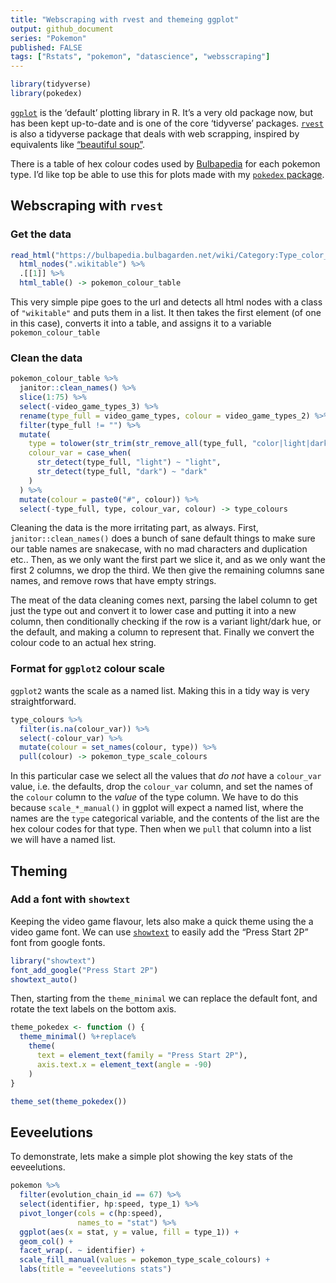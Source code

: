```yaml
---
title: "Webscraping with rvest and themeing ggplot"
output: github_document
series: "Pokemon"
published: FALSE
tags: ["Rstats", "pokemon", "datascience", "websscraping"]
---
```


```r
library(tidyverse)
library(pokedex)
```

[`ggplot`](https://ggplot2.tidyverse.org/) is the 'default' plotting library in R. It's a very old package now, but has been kept up-to-date and is one of the core 'tidyverse' packages. [`rvest`](https://rvest.tidyverse.org/) is also a tidyverse package that deals with web scrapping, inspired by equivalents like ["beautiful soup"](https://www.crummy.com/software/BeautifulSoup/).

There is a table of hex colour codes used by [Bulbapedia](https://bulbapedia.bulbagarden.net/wiki/Category:Type_color_templates) for each pokemon type. I'd like top be able to use this for plots made with my [`pokedex` package](https://github.com/DaveParr/pokedex).

## Webscraping with `rvest`

### Get the data

```r
read_html("https://bulbapedia.bulbagarden.net/wiki/Category:Type_color_templates") %>% 
  html_nodes(".wikitable") %>%
  .[[1]] %>% 
  html_table() -> pokemon_colour_table
```

This very simple pipe goes to the url and detects all html nodes with a class of `"wikitable"` and puts them in a list. It then takes the first element (of one in this case), converts it into a table, and assigns it to a variable `pokemon_colour_table`

### Clean the data

```r
pokemon_colour_table %>%
  janitor::clean_names() %>%
  slice(1:75) %>%
  select(-video_game_types_3) %>%
  rename(type_full = video_game_types, colour = video_game_types_2) %>%
  filter(type_full != "") %>%
  mutate(
    type = tolower(str_trim(str_remove_all(type_full, "color|light|dark|\\:"))),
    colour_var = case_when(
      str_detect(type_full, "light") ~ "light",
      str_detect(type_full, "dark") ~ "dark"
    )
  ) %>%
  mutate(colour = paste0("#", colour)) %>%
  select(-type_full, type, colour_var, colour) -> type_colours
```

Cleaning the data is the more irritating part, as always. First, `janitor::clean_names()` does a bunch of sane default things to make sure our table names are snakecase, with no mad characters and duplication etc.. Then, as we only want the first part we slice it, and as we only want the first 2 columns, we drop the third. We then give the remaining columns sane names, and remove rows that have empty strings. 

The meat of the data cleaning comes next, parsing the label column to get just the type out and convert it to lower case and putting it into a new column, then conditionally checking if the row is a variant light/dark hue, or the default, and making a column to represent that. Finally we convert the colour code to an actual hex string.

### Format for `ggplot2` colour scale

`ggplot2` wants the scale as a named list. Making this in a tidy way is very straightforward.

```r
type_colours %>%
  filter(is.na(colour_var)) %>%
  select(-colour_var) %>%
  mutate(colour = set_names(colour, type)) %>%
  pull(colour) -> pokemon_type_scale_colours
```

In this particular case we select all the values that _do not_ have a `colour_var` value, i.e. the defaults, drop the `colour_var` column, and set the names of the `colour` column to the _value_ of the type column. We have to do this because `scale_*_manual()` in ggplot will expect a named list, where the names are the `type` categorical variable, and the contents of the list are the hex colour codes for that type. Then when we `pull` that column into a list we will have a named list.

## Theming

### Add a font with `showtext`

Keeping the video game flavour, lets also make a quick theme using the a video game font. We can use [`showtext`](https://github.com/yixuan/showtext) to easily add the "Press Start 2P" font from google fonts.

```r
library("showtext")
font_add_google("Press Start 2P")
showtext_auto()
```

Then, starting from the `theme_minimal` we can replace the default font, and rotate the text labels on the bottom axis.

```r
theme_pokedex <- function () {
  theme_minimal() %+replace%
    theme(
      text = element_text(family = "Press Start 2P"),
      axis.text.x = element_text(angle = -90)
    )
}

theme_set(theme_pokedex())
```

## Eeveelutions

To demonstrate, lets make a simple plot showing the key stats of the eeveelutions.

```r
pokemon %>% 
  filter(evolution_chain_id == 67) %>% 
  select(identifier, hp:speed, type_1) %>% 
  pivot_longer(cols = c(hp:speed),
               names_to = "stat") %>% 
  ggplot(aes(x = stat, y = value, fill = type_1)) +
  geom_col() +
  facet_wrap(. ~ identifier) +
  scale_fill_manual(values = pokemon_type_scale_colours) +
  labs(title = "eeveelutions stats")
```




